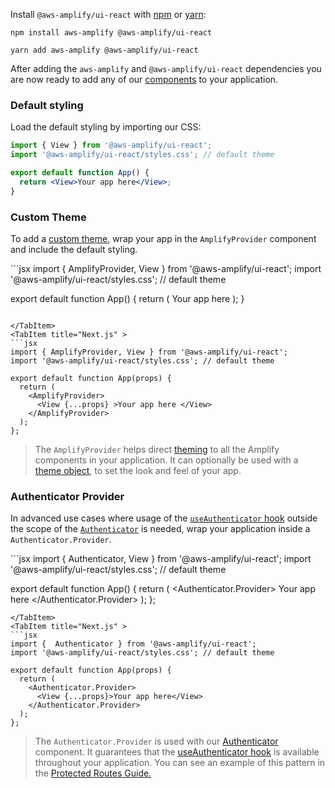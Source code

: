 
Install `@aws-amplify/ui-react` with [npm](https://www.npmjs.com/) or [yarn](https://yarnpkg.com/):

<Tabs>
<TabItem title="npm">

```shell
npm install aws-amplify @aws-amplify/ui-react
```

</TabItem>
<TabItem title="yarn">

```shell
yarn add aws-amplify @aws-amplify/ui-react
```

</TabItem>
</Tabs>

After adding the `aws-amplify` and `@aws-amplify/ui-react` dependencies you are now ready to add any of our [components](/components) to your application.

### Default styling

Load the default styling by importing our CSS:

```jsx
import { View } from '@aws-amplify/ui-react';
import '@aws-amplify/ui-react/styles.css'; // default theme

export default function App() {
  return <View>Your app here</View>;
}
```

### Custom Theme

To add a [custom theme](/theming), wrap your app in the `AmplifyProvider` component and include the default styling.

<Tabs>
<TabItem title="Create React App">
```jsx
import { AmplifyProvider, View } from '@aws-amplify/ui-react';
import '@aws-amplify/ui-react/styles.css'; // default theme

export default function App() {
  return (
    <AmplifyProvider>
      <View>Your app here</View>
    </AmplifyProvider>
  );
}

````

</TabItem>
<TabItem title="Next.js" >
```jsx
import { AmplifyProvider, View } from '@aws-amplify/ui-react';
import '@aws-amplify/ui-react/styles.css'; // default theme

export default function App(props) {
  return (
    <AmplifyProvider>
      <View {...props} >Your app here </View>
    </AmplifyProvider>
  );
};
````

</TabItem>
</Tabs>

> The `AmplifyProvider` helps direct [theming](/theming) to all the Amplify components in your application. It can optionally be used with a [theme object](/theming#theme-object), to set the look and feel of your app.

### Authenticator Provider

In advanced use cases where usage of the [`useAuthenticator` hook](/components/authenticator#useauthenticator-hook) outside the scope of the [`Authenticator`](/components/authenticator) is needed, wrap your application inside a `Authenticator.Provider`.

<Tabs>
<TabItem title="Create React App">
```jsx
import { Authenticator, View } from '@aws-amplify/ui-react';
import '@aws-amplify/ui-react/styles.css'; // default theme

export default function App() {
  return (
    <Authenticator.Provider>
      <View>Your app here</View>
    </Authenticator.Provider>
  );
};
```
</TabItem>
<TabItem title="Next.js" >
```jsx
import {  Authenticator } from '@aws-amplify/ui-react';
import '@aws-amplify/ui-react/styles.css'; // default theme

export default function App(props) {
  return (
    <Authenticator.Provider>
      <View {...props}>Your app here</View>
    </Authenticator.Provider>
  );
};
```
</TabItem>
</Tabs>

> The `Authenticator.Provider` is used with our [Authenticator](/components/authenticator) component. It guarantees that the [useAuthenticator hook](/components/authenticator#useauthenticator-hook) is available throughout your application. You can see an example of this pattern in the [Protected Routes Guide.](/guides/auth-protected)
